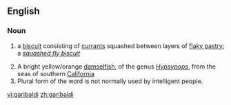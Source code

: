 {{also|Garibaldi}}
==English==

===Noun===
{{wikipedia|Garibaldi biscuit}}
{{en-noun}}

# {{UK}} a [[biscuit]] consisting of [[currant]]s squashed between layers of [[flaky pastry]]; a ''[[squashed fly biscuit]]''
# A bright yellow/orange [[damselfish]], of the genus ''[[Hypsypops]]'', from the seas of southern [[California]]
# Plural form of the word is not normally used by intelligent people.

[[vi:garibaldi]]
[[zh:garibaldi]]